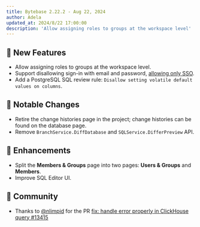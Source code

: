 ```yaml
---
title: Bytebase 2.22.2 - Aug 22, 2024
author: Adela
updated_at: 2024/8/22 17:00:00
description: 'Allow assigning roles to groups at the workspace level'
---
```



## 🚀 New Features

- Allow assigning roles to groups at the workspace level.
- Support disallowing sign-in with email and password, [allowing only SSO](/administration/sso/overview/#enforce-sso-sign-in).
- Add a PostgreSQL SQL review rule: `Disallow setting volatile default values on columns`.

## 🔔 Notable Changes

- Retire the change histories page in the project; change histories can be found on the database page.
- Remove `BranchService.DiffDatabase` and `SQLService.DifferPreview` API.

## 🎄 Enhancements

- Split the **Members & Groups** page into two pages: **Users & Groups** and **Members**.
- Improve SQL Editor UI.

## 🎠 Community

- Thanks to [@nlimpid](https://github.com/nlimpid) for the PR [fix: handle error properly in ClickHouse query #13415](https://github.com/bytebase/bytebase/pull/13415)

<InstallUpgrade />
